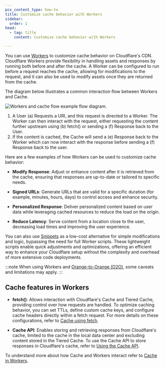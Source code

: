 ```yaml
---
pcx_content_type: how-to
title: Customize cache behavior with Workers
sidebar:
  order: 1
head:
  - tag: title
    content: Customize cache behavior with Workers

---
```


You can use [Workers](/workers/) to customize cache behavior on Cloudflare's CDN. Cloudflare Workers provide flexibility in handling assets and responses by running both before and after the cache. A Worker can be configured to run before a request reaches the cache, allowing for modifications to the request, and it can also be used to modify assets once they are returned from the cache.

The diagram below illustrates a common interaction flow between Workers and Cache.

![Workers and cache flow example flow diagram.](~/assets/images/cache/workers-cache-flow.png)

1. A User (a) Requests a URI, and this request is directed to a Worker. The Worker can then interact with the request, either requesting the content further upstream using (b) fetch() or sending a (f) Response back to the User.
2. If the content is cached, the Cache will send a (e) Response back to the Worker which can now interact with the response before sending a (f) Response back to the user.

Here are a few examples of how Workers can be used to customize cache behavior:

- **Modify Response**: Adjust or enhance content after it is retrieved from the cache, ensuring that responses are up-to-date or tailored to specific needs.

- **Signed URLs**: Generate URLs that are valid for a specific duration (for example, minutes, hours, days) to control access and enhance security.

- **Personalized Response**: Deliver personalized content based on user data while leveraging cached resources to reduce the load on the origin.

- **Reduce Latency**: Serve content from a location close to the user, decreasing load times and improving the user experience.

You can also use [Snippets](/rules/snippets/) as a low-cost alternative for simple modifications and logic, bypassing the need for full Worker scripts. These lightweight scripts enable quick adjustments and optimizations, offering an efficient way to enhance your Cloudflare setup without the complexity and overhead of more extensive code deployments.

:::note
When using Workers and [Orange-to-Orange (O2O)](/cloudflare-for-platforms/cloudflare-for-saas/saas-customers/how-it-works/), some caveats and limitations may apply.
:::

## Cache features in Workers

- **fetch()**: Allows interaction with Cloudflare's Cache and Tiered Cache, providing control over how requests are handled. To optimize caching behavior, you can set TTLs, define custom cache keys, and configure cache headers directly within a fetch request. For more details on these configurations, refer to [Cache using fetch](/workers/examples/cache-using-fetch/).

- **Cache API**: Enables storing and retrieving responses from Cloudflare's cache, limited to the cache in the local data center and excluding content stored in the Tiered Cache. To use the Cache API to store responses in Cloudflare's cache, refer to [Using the Cache API](/workers/examples/cache-api/).

To understand more about how Cache and Workers interact refer to [Cache in Workers](/workers/reference/how-the-cache-works/).